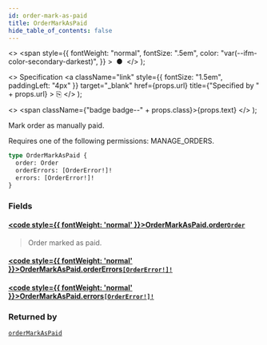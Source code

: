 ```yaml
---
id: order-mark-as-paid
title: OrderMarkAsPaid
hide_table_of_contents: false
---
```


  <>
    <span
      style={{
        fontWeight: "normal",
        fontSize: ".5em",
        color: "var(--ifm-color-secondary-darkest)",
      }}
    >
      &nbsp;●&nbsp;
    </span>
  </>
);

  <>
    Specification
    <a
      className="link"
      style={{ fontSize: "1.5em", paddingLeft: "4px" }}
      target="\_blank"
      href={props.url}
      title={"Specified by " + props.url}
    >
      ⎘
    </a>
  </>
);

  <>
    <span className={"badge badge--" + props.class}>{props.text}</span>
  </>
);

Mark order as manually paid.

Requires one of the following permissions: MANAGE_ORDERS.

```graphql
type OrderMarkAsPaid {
  order: Order
  orderErrors: [OrderError!]!
  errors: [OrderError!]!
}
```

### Fields

#### [<code style={{ fontWeight: 'normal' }}>OrderMarkAsPaid.<b>order</b></code>](#)<Bullet />[`Order`](../../../storefront/orders/objects/order) <Badge class="secondary" text="object"/>

> Order marked as paid.

#### [<code style={{ fontWeight: 'normal' }}>OrderMarkAsPaid.<b>orderErrors</b></code>](#)<Bullet />[`[OrderError!]!`](../../../storefront/orders/objects/order-error) <Badge class="secondary" text="non-null"/> <Badge class="secondary" text="object"/>

>

#### [<code style={{ fontWeight: 'normal' }}>OrderMarkAsPaid.<b>errors</b></code>](#)<Bullet />[`[OrderError!]!`](../../../storefront/orders/objects/order-error) <Badge class="secondary" text="non-null"/> <Badge class="secondary" text="object"/>

>

### Returned by

[`orderMarkAsPaid`](../../../storefront/orders/mutations/order-mark-as-paid) <Badge class="secondary" text="mutation"/>
